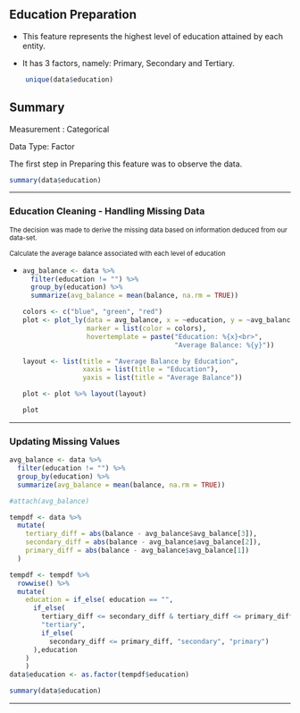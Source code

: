 ## Education Preparation

-   This feature represents the highest level of education attained by each entity.

-   It has 3 factors, namely: Primary, Secondary and Tertiary.

```r
    unique(data$education)
```

## Summary

Measurement : Categorical

Data Type: Factor

The first step in Preparing this feature was to observe the data.

```r
summary(data$education)
```

------------------------------------------------------------------------

### Education Cleaning - Handling Missing Data

```{=html}
<small> The decision was made to derive the missing data based on information deduced from our data-set. </small>
```
<small> Calculate the average balance associated with each level of education </small>

-   <div>

    ```r
    avg_balance <- data %>%
      filter(education != "") %>%
      group_by(education) %>%
      summarize(avg_balance = mean(balance, na.rm = TRUE))

    colors <- c("blue", "green", "red")
    plot <- plot_ly(data = avg_balance, x = ~education, y = ~avg_balance, type = "bar",
                    marker = list(color = colors),
                    hovertemplate = paste("Education: %{x}<br>",
                                          "Average Balance: %{y}"))

    layout <- list(title = "Average Balance by Education",
                   xaxis = list(title = "Education"),
                   yaxis = list(title = "Average Balance"))

    plot <- plot %>% layout(layout)

    plot
    ```

    </div>

------------------------------------------------------------------------

### Updating Missing Values

```r
avg_balance <- data %>%
  filter(education != "") %>%
  group_by(education) %>%
  summarize(avg_balance = mean(balance, na.rm = TRUE))

#attach(avg_balance)

tempdf <- data %>%
  mutate(
    tertiary_diff = abs(balance - avg_balance$avg_balance[3]),
    secondary_diff = abs(balance - avg_balance$avg_balance[2]),
    primary_diff = abs(balance - avg_balance$avg_balance[1])
  )

```

```r
tempdf <- tempdf %>%
  rowwise() %>%
  mutate(
    education = if_else( education == "",
      if_else(
        tertiary_diff <= secondary_diff & tertiary_diff <= primary_diff,
        "tertiary",
        if_else(
          secondary_diff <= primary_diff, "secondary", "primary")
      ),education
    )
    )
data$education <- as.factor(tempdf$education)

summary(data$education)

```

------------------------------------------------------------------------
